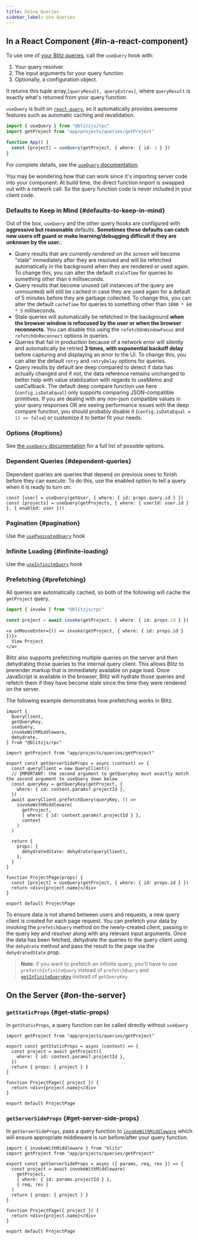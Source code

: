 ```yaml
---
title: Using Queries
sidebar_label: Use Queries
---
```


## In a React Component {#in-a-react-component}

To use one of [your Blitz queries](./query-resolvers), call the `useQuery`
hook with:

1. Your query resolver
2. The input arguments for your query function
3. Optionally, a configuration object.

It returns this tuple array,`[queryResult, queryExtras]`, where
`queryResult` is exactly what's returned from your query function.

`useQuery` is built on
[`react-query`](https://github.com/tannerlinsley/react-query), so it
automatically provides awesome features such as automatic caching and
revalidation.

```ts
import { useQuery } from "@blitzjs/rpc"
import getProject from "app/projects/queries/getProject"

function App() {
  const [project] = useQuery(getProject, { where: { id: 1 } })
}
```

For complete details, see the [`useQuery` documentation](./use-query).

<Card type="info" title="🤔">

You may be wondering how that can work since it's importing server code
into your component: At build time, the direct function import is swapped
out with a network call. So the query function code is never included in
your client code.

</Card>

### Defaults to Keep in Mind {#defaults-to-keep-in-mind}

Out of the box, `useQuery` and the other query hooks are configured with
**aggressive but reasonable** defaults. **Sometimes these defaults can
catch new users off guard or make learning/debugging difficult if they are
unknown by the user.**:

- Query results that are _currently rendered on the screen_ will become
  "stale" immediately after they are resolved and will be refetched
  automatically in the background when they are rendered or used again. To
  change this, you can alter the default `staleTime` for queries to
  something other than `0` milliseconds.
- Query results that become unused (all instances of the query are
  unmounted) will still be cached in case they are used again for a
  default of 5 minutes before they are garbage collected. To change this,
  you can alter the default `cacheTime` for queries to something other
  than `1000 * 60 * 5` milliseconds.
- Stale queries will automatically be refetched in the background **when
  the browser window is refocused by the user or when the browser
  reconnects**. You can disable this using the `refetchOnWindowFocus` and
  `refetchOnReconnect` options in queries.
- Queries that fail in production because of a network error will silently
  and automatically be retried **3 times, with exponential backoff delay**
  before capturing and displaying an error to the UI. To change this, you
  can alter the default `retry` and `retryDelay` options for queries.
- Query results by default are deep compared to detect if data has
  actually changed and if not, the data reference remains unchanged to
  better help with value stabilization with regards to useMemo and
  useCallback. The default deep compare function use here
  (`config.isDataEqual`) only supports comparing JSON-compatible
  primitives. If you are dealing with any non-json compatible values in
  your query responses OR are seeing performance issues with the deep
  compare function, you should probably disable it
  (`config.isDataEqual = () => false`) or customize it to better fit your
  needs.

### Options {#options}

See [the `useQuery` documentation](./use-query) for a full list of
possible options.

### Dependent Queries {#dependent-queries}

Dependent queries are queries that depend on previous ones to finish
before they can execute. To do this, use the enabled option to tell a
query when it is ready to turn on:

```tsx
const [user] = useQuery(getUser, { where: { id: props.query.id } })
const [projects] = useQuery(getProjects, { where: { userId: user.id } }, { enabled: user }))
```

### Pagination {#pagination}

Use the [`usePaginatedQuery`](./use-paginated-query) hook

### Infinite Loading {#infinite-loading}

Use the [`useInfiniteQuery`](./use-infinite-query) hook

### Prefetching {#prefetching}

All queries are automatically cached, so both of the following will cache
the `getProject` query.

```ts
import { invoke } from "@blitzjs/rpc"

const project = await invoke(getProject, { where: { id: props.id } })
```

```tsx
<a onMouseEnter={() => invoke(getProject, { where: { id: props.id } })}>
  View Project
</a>
```

Blitz also supports prefetching multiple queries on the server and then
dehydrating those queries to the internal query client. This allows Blitz
to prerender markup that is immediately available on page load. Once
JavaScript is available in the browser, Blitz will hydrate those queries
and refetch them if they have become stale since the time they were
rendered on the server.

The following example demonstrates how prefetching works in Blitz.

```tsx
import {
  QueryClient,
  getQueryKey,
  useQuery,
  invokeWithMiddleware,
  dehydrate,
} from "@blitzjs/rpc"

import getProject from "app/projects/queries/getProject"

export const getServerSideProps = async (context) => {
  const queryClient = new QueryClient()
  // IMPORTANT: the second argument to getQueryKey must exactly match the second argument to useQuery down below
  const queryKey = getQueryKey(getProject, {
    where: { id: context.params?.projectId },
  })
  await queryClient.prefetchQuery(queryKey, () =>
    invokeWithMiddleware(
      getProject,
      { where: { id: context.params?.projectId } },
      context
    )
  )

  return {
    props: {
      dehydratedState: dehydrate(queryClient),
    },
  }
}

function ProjectPage(props) {
  const [project] = useQuery(getProject, { where: { id: props.id } })
  return <div>{project.name}</div>
}

export default ProjectPage
```

To ensure data is not shared between users and requests, a new query
client is created for each page request. You can prefetch your data by
invoking the `prefetchQuery` method on the newly-created client, passing
in the query key and resolver along with any relevant input arguments.
Once the data has been fetched, dehydrate the queries to the query client
using the `dehydrate` method and pass the result to the page via the
`dehydratedState` prop.

> **Note**: if you want to prefetch an infinite query, you'll have to use
> `prefetchInfiniteQuery` instead of `prefetchQuery` and
> [`getInfiniteQueryKey`](/docs/resolver-client-utilities#get-infinite-query-key)
> instead of `getQueryKey`.

## On the Server {#on-the-server}

### `getStaticProps` {#get-static-props}

In `getStaticProps`, a query function can be called directly without
`useQuery`

```tsx
import getProject from "app/projects/queries/getProject"

export const getStaticProps = async (context) => {
  const project = await getProject({
    where: { id: context.params?.projectId },
  })
  return { props: { project } }
}

function ProjectPage({ project }) {
  return <div>{project.name}</div>
}

export default ProjectPage
```

### `getServerSideProps` {#get-server-side-props}

In `getServerSideProps`, pass a query function to
[`invokeWithMiddleware`](./resolver-server-utilities#invoke-with-middleware)
which will ensure appropriate middleware is run before/after your query
function.

```tsx
import { invokeWithMiddleware } from "blitz"
import getProject from "app/projects/queries/getProject"

export const getServerSideProps = async ({ params, req, res }) => {
  const project = await invokeWithMiddleware(
    getProject,
    { where: { id: params.projectId } },
    { req, res }
  )
  return { props: { project } }
}

function ProjectPage({ project }) {
  return <div>{project.name}</div>
}

export default ProjectPage
```
